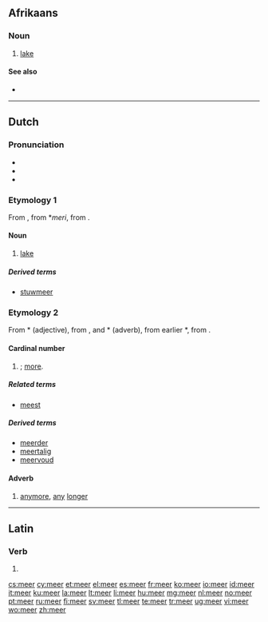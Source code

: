 {{also|Meer}}
==Afrikaans==

===Noun===
{{head|af|noun}}

# [[lake]]

====See also====
* {{l|af|pan}}

----

==Dutch==

===Pronunciation===
* {{rhymes|eːr|lang=nl}}
* {{IPA|/meːr/|[mɪːr]|lang=nl}}
* {{audio|Nl-meer.ogg|audio}}

===Etymology 1===
From {{etyl|dum|nl}} {{term|mere|lang=dum}}, from {{etyl|odt|nl}} *''meri'', from {{proto|Germanic|mari|lang=nl}}.

====Noun====
{{nl-noun|n|meren|meertje}}

# [[lake]]

=====Derived terms=====
* [[stuwmeer]]

===Etymology 2===
From {{etyl|odt|nl}} *{{term||mēro|lang=odt}} (adjective), from {{proto|Germanic|maizô|lang=nl}}, and {{etyl|odt|nl}} *{{term||mēr|lang=odt}} (adverb), from earlier *{{term||mē|lang=odt}}, from {{proto|Germanic|maiz|lang=nl}}.

====Cardinal number====
{{head|nl}}

# {{comparative of|nodot=1|lang=nl|POS=numeral|veel}}; [[more]].

=====Related terms=====
* [[meest]]

=====Derived terms=====
* [[meerder]]
* [[meertalig]]
* [[meervoud]]

====Adverb====
{{head|nl|adverb}}

# [[anymore]], [[any]] [[longer]]

----

==Latin==

===Verb===
{{la-verb-form|meer}}

# {{conjugation of|[[meo#Latin|meō]]||1|s|pres|pass|sub}}

[[cs:meer]]
[[cy:meer]]
[[et:meer]]
[[el:meer]]
[[es:meer]]
[[fr:meer]]
[[ko:meer]]
[[io:meer]]
[[id:meer]]
[[it:meer]]
[[ku:meer]]
[[la:meer]]
[[lt:meer]]
[[li:meer]]
[[hu:meer]]
[[mg:meer]]
[[nl:meer]]
[[no:meer]]
[[pt:meer]]
[[ru:meer]]
[[fi:meer]]
[[sv:meer]]
[[tl:meer]]
[[te:meer]]
[[tr:meer]]
[[ug:meer]]
[[vi:meer]]
[[wo:meer]]
[[zh:meer]]